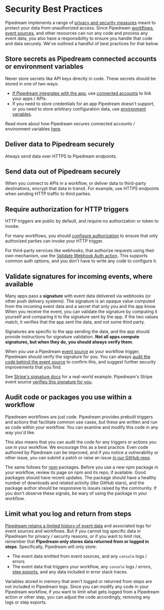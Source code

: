 # Security Best Practices

Pipedream implements a range of [privacy and security measures](/privacy-and-security/) meant to protect your data from unauthorized access. Since Pipedream [workflows](/workflows/building-workflows/), [event sources](/workflows/building-workflows/triggers/), and other resources can run any code and process any event data, you also have a responsibility to ensure you handle that code and data securely. We've outlined a handful of best practices for that below.

## Store secrets as Pipedream connected accounts or environment variables

Never store secrets like API keys directly in code. These secrets should be stored in one of two ways:

- [If Pipedream integrates with the app](https://pipedream.com/apps), use [connected accounts](/integrations/connected-accounts/) to link your apps / APIs.
- If you need to store credentials for an app Pipedream doesn't support, or you need to store arbitrary configuration data, use [environment variables](/workflows/environment-variables/).

Read more about how Pipedream secures connected accounts / environment variables [here](/privacy-and-security/#third-party-oauth-grants-api-keys-and-environment-variables).

## Deliver data to Pipedream securely

Always send data over HTTPS to Pipedream endpoints.

## Send data out of Pipedream securely

When you connect to APIs in a workflow, or deliver data to third-party destinations, encrypt that data in transit. For example, use HTTPS endpoints when sending HTTP traffic to third parties.

## Require authorization for HTTP triggers

HTTP triggers are public by default, and require no authorization or token to invoke.

For many workflows, you should [configure authorization](/workflows/building-workflows/triggers/#authorizing-http-requests) to ensure that only authorized parties can invoke your HTTP trigger.

For third-party services like webhooks, that authorize requests using their own mechanism, use the [Validate Webhook Auth action](https://pipedream.com/apps/http/actions/validate-webhook-auth). This supports common auth options, and you don't have to write any code to configure it.

## Validate signatures for incoming events, where available

Many apps pass a **signature** with event data delivered via webhooks (or other push delivery systems). The signature is an opaque value computed from the incoming event data and a secret that only you and the app know. When you receive the event, you can validate the signature by computing it yourself and comparing it to the signature sent by the app. If the two values match, it verifies that the app sent the data, and not some third party.

Signatures are specific to the app sending the data, and the app should provide instructions for signature validation. **Not all apps compute signatures, but when they do, you should always verify them**.

When you use a Pipedream [event source](/workflows/building-workflows/triggers/) as your workflow trigger, Pipedream should verify the signature for you. You can always [audit the code behind the event source](#audit-code-or-packages-you-use-within-a-workflow) to confirm this, and suggest further security improvements that you find.

See [Stripe's signature docs](https://stripe.com/docs/webhooks/signatures) for a real-world example. Pipedream's Stripe event source [verifies this signature for you](https://github.com/PipedreamHQ/pipedream/blob/bb1ebedf8cbcc6f1f755a8878c759522b8cc145b/components/stripe/sources/custom-webhook-events/custom-webhook-events.js#L49).

## Audit code or packages you use within a workflow

Pipedream workflows are just code. Pipedream provides prebuilt triggers and actions that facilitate common use cases, but these are written and run as code within your workflow. You can examine and modify this code in any way you'd like.

This also means that you can audit the code for any triggers or actions you use in your workflow. We encourage this as a best practice. Even code authored by Pipedream can be improved, and if you notice a vulnerability or other issue, you can submit a patch or raise an issue [in our GitHub repo](https://github.com/PipedreamHQ/pipedream/tree/master/components).

The same follows for [npm](https://www.npmjs.com/) packages. Before you use a new npm package in your workflow, review its page on npm and its repo, if available. Good packages should have recent updates. The package should have a healthy number of downloads and related activity (like GitHub stars), and the package author should be responsive to issues raised by the community. If you don't observe these signals, be wary of using the package in your workflow.

## Limit what you log and return from steps

[Pipedream retains a limited history of event data](/workflows/limits/#event-history) and associated logs for event sources and workflows. But if you cannot log specific data in Pipedream for privacy / security reasons, or if you want to limit risk, remember that **Pipedream only stores data returned from or logged in steps**. Specifically, Pipedream will only store:

- The event data emitted from event sources, and any `console` logs / errors
- The event data that triggers your workflow, any `console` logs / errors, [step exports](/workflows/#step-exports), and any data included in error stack traces.

Variables stored in memory that aren't logged or returned from steps are not included in Pipedream logs. Since you can modify any code in your Pipedream workflow, if you want to limit what gets logged from a Pipedream action or other step, you can adjust the code accordingly, removing any logs or step exports.

